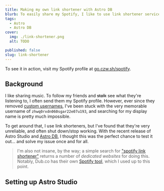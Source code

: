 ```yaml
---
title: Making my own link shortener with Astro DB
blurb: To easily share my Spotify, I like to use link shortener services. I got tired of how they always stopped working, so like any other sane person, I wrote my own.
tags:
  - Astro
  - Astro DB
cover:
  img: ./link-shortener.png
  alt: TODO

published: false
slug: link-shortener
---
```


To see it in action, visit my Spotify profile at [go.czw.sh/spotify](https://go.czw.sh/spotify).

## Background

I like sharing music. To follow my friends and ~~stalk~~ see what they're listening to, I often send them my Spotify profile. However, ever since they removed [custom usernames](https://community.spotify.com/t5/Accounts/Spotify-Username-Completely-Random/td-p/4392395#), I've been stuck with the very memorable username of `zhwq0rxdn060sgar22e07u193`, and searching for my display name is pretty much impossible.

To get around that, I use link shorteners, but I've found that they're very unreliable, and often shut down/stop working. With the recent release of Astro Studio and [Astro DB](https://astro.build/db/), I thought this was the perfect chance to test it out... and solve my issue once and for all.

> I'm also not insane, by the way; a simple search for ["spotify link shortener"](https://duckduckgo.com/?q=spotify+link+shortener) returns a number of _dedicated websites_ for doing this. Notably, Dub.co has their own [Spotify tool](https://dub.co/tools/spotify-link-shortener), which I used up to this point.

## Setting up Astro Studio
